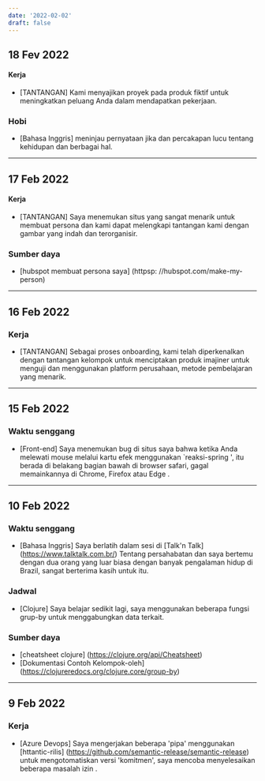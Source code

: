 ```yaml
---
date: '2022-02-02'
draft: false
---
```


## 18 Fev 2022

#### Kerja

- [TANTANGAN] Kami menyajikan proyek pada produk fiktif untuk meningkatkan peluang Anda dalam mendapatkan pekerjaan.

### Hobi

- [Bahasa Inggris] meninjau pernyataan jika dan percakapan lucu tentang kehidupan dan berbagai hal.

---

## 17 Feb 2022

#### Kerja

- [TANTANGAN] Saya menemukan situs yang sangat menarik untuk membuat persona dan kami dapat melengkapi tantangan kami dengan gambar yang indah dan terorganisir.

### Sumber daya

- [hubspot membuat persona saya] (httpsp: //hubspot.com/make-my-person)

---

## 16 Feb 2022

### Kerja

- [TANTANGAN] Sebagai proses onboarding, kami telah diperkenalkan dengan tantangan kelompok untuk menciptakan produk imajiner untuk menguji dan menggunakan platform perusahaan, metode pembelajaran yang menarik.

---

## 15 Feb 2022

### Waktu senggang

- [Front-end] Saya menemukan bug di situs saya bahwa ketika Anda melewati mouse melalui kartu efek menggunakan `reaksi-spring ', itu berada di belakang bagian bawah di browser safari, gagal memainkannya di Chrome, Firefox atau Edge .

---

## 10 Feb 2022

### Waktu senggang

- [Bahasa Inggris] Saya berlatih dalam sesi di [Talk'n Talk] (https://www.talktalk.com.br/) Tentang persahabatan dan saya bertemu dengan dua orang yang luar biasa dengan banyak pengalaman hidup di Brazil, sangat berterima kasih untuk itu.

### Jadwal

- [Clojure] Saya belajar sedikit lagi, saya menggunakan beberapa fungsi grup-by untuk menggabungkan data terkait.

### Sumber daya

- [cheatsheet clojure] (https://clojure.org/api/Cheatsheet)
- [Dokumentasi Contoh Kelompok-oleh] (https://clojureredocs.org/clojure.core/group-by)

---

## 9 Feb 2022

### Kerja

- [Azure Devops] Saya mengerjakan beberapa 'pipa' menggunakan [httantic-rilis] (https://github.com/semantic-release/semantic-release) untuk mengotomatiskan versi 'komitmen', saya mencoba menyelesaikan beberapa masalah izin .